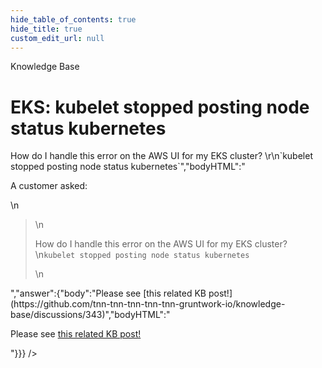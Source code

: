 ```yaml
---
hide_table_of_contents: true
hide_title: true
custom_edit_url: null
---
```



<head>
  <link rel="canonical" href="https://github.com/tnn-tnn-tnn-tnn-tnn-gruntwork-io/knowledge-base/discussions/344" />
</head>

<CenterLayout>
<span className="searchCategory">Knowledge Base</span>
<h1>EKS: kubelet stopped posting node status kubernetes</h1>
<GitHub discussion={{"id":"D_kwDOF8slf84APPKf","number":344,"author":{"login":"zackproser"},"title":"EKS: kubelet stopped posting node status kubernetes","body":"A customer asked: \r\n> How do I handle this error on the AWS UI for my EKS cluster? \r\n`kubelet stopped posting node status kubernetes`","bodyHTML":"<p dir=\"auto\">A customer asked:</p>\n<blockquote>\n<p dir=\"auto\">How do I handle this error on the AWS UI for my EKS cluster?<br>\n<code class=\"notranslate\">kubelet stopped posting node status kubernetes</code></p>\n</blockquote>","answer":{"body":"Please see [this related KB post!](https://github.com/tnn-tnn-tnn-tnn-tnn-gruntwork-io/knowledge-base/discussions/343)","bodyHTML":"<p dir=\"auto\">Please see <a href=\"https://github.com/tnn-tnn-tnn-tnn-tnn-gruntwork-io/knowledge-base/discussions/343\" data-hovercard-type=\"discussion\" data-hovercard-url=\"/tnn-tnn-tnn-tnn-tnn-gruntwork-io/knowledge-base/discussions/343/hovercard\">this related KB post!</a></p>"}}} />

</CenterLayout>
  

<!-- ##DOCS-SOURCER-START
{
  "sourcePlugin": "github-discussions",
  "hash": "c14529a7e84693a1034d4587aa165347"
}
##DOCS-SOURCER-END -->
